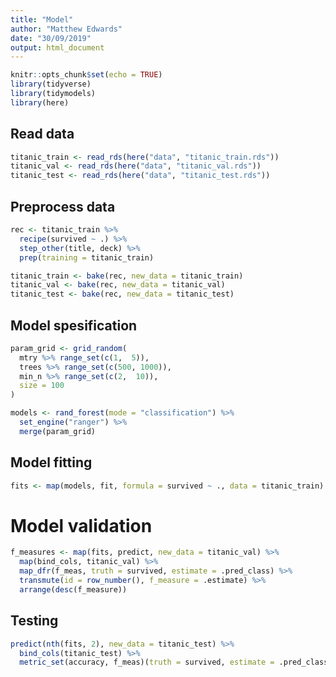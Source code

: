 ```yaml
---
title: "Model"
author: "Matthew Edwards"
date: "30/09/2019"
output: html_document
---
```


```r
knitr::opts_chunk$set(echo = TRUE)
library(tidyverse)
library(tidymodels)
library(here)
```

## Read data

```r
titanic_train <- read_rds(here("data", "titanic_train.rds"))
titanic_val <- read_rds(here("data", "titanic_val.rds"))
titanic_test <- read_rds(here("data", "titanic_test.rds"))
```

## Preprocess data

```r
rec <- titanic_train %>%
  recipe(survived ~ .) %>%
  step_other(title, deck) %>% 
  prep(training = titanic_train)

titanic_train <- bake(rec, new_data = titanic_train)
titanic_val <- bake(rec, new_data = titanic_val)
titanic_test <- bake(rec, new_data = titanic_test)
```

## Model spesification

```r
param_grid <- grid_random(
  mtry %>% range_set(c(1,  5)),
  trees %>% range_set(c(500, 1000)), 
  min_n %>% range_set(c(2,  10)),
  size = 100
)

models <- rand_forest(mode = "classification") %>%
  set_engine("ranger") %>% 
  merge(param_grid)
```

## Model fitting

```r
fits <- map(models, fit, formula = survived ~ ., data = titanic_train)
```

# Model validation

```r
f_measures <- map(fits, predict, new_data = titanic_val) %>% 
  map(bind_cols, titanic_val) %>% 
  map_dfr(f_meas, truth = survived, estimate = .pred_class) %>% 
  transmute(id = row_number(), f_measure = .estimate) %>% 
  arrange(desc(f_measure))
```

## Testing

```r
predict(nth(fits, 2), new_data = titanic_test) %>%
  bind_cols(titanic_test) %>%
  metric_set(accuracy, f_meas)(truth = survived, estimate = .pred_class)
```